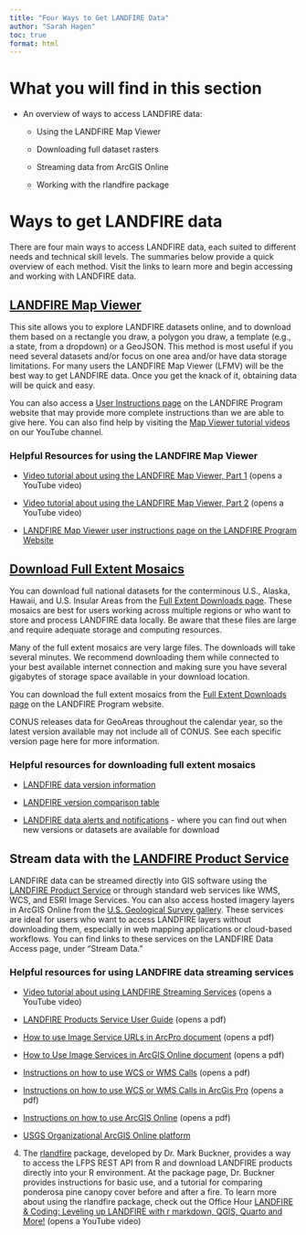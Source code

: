 ---
title: "Four Ways to Get LANDFIRE Data"
author: "Sarah Hagen"
toc: true
format: html
---

# What you will find in this section

-   An overview of ways to access LANDFIRE data:

    -   Using the LANDFIRE Map Viewer
    
    -   Downloading full dataset rasters
    
    -   Streaming data from ArcGIS Online
    
    -   Working with the rlandfire package

# Ways to get LANDFIRE data

There are four main ways to access LANDFIRE data, each suited to different needs and technical skill levels. The summaries below provide a quick overview of each method. Visit the links to learn more and begin accessing and working with LANDFIRE data.

## [LANDFIRE Map Viewer](https://www.landfire.gov/viewer/)
This site allows you to explore LANDFIRE datasets online, and to download them based on a rectangle you draw, a polygon you draw, a template (e.g., a state, from a dropdown) or a GeoJSON. This method is most useful if you need several datasets and/or focus on one area and/or have data storage limitations. For many users the LANDFIRE Map Viewer (LFMV) will be the best way to get LANDFIRE data. Once you get the knack of it, obtaining data will be quick and easy.

::: callout-tip
You can also access a [User Instructions page](https://landfire.gov/data/LFViewerUserInstructions) on the LANDFIRE Program website that may provide more complete instructions than we are able to give here. You can also find help by visiting the [Map Viewer tutorial videos](https://www.youtube.com/playlist?list=PLwRbAc4x5n944a9T1Ss84Ji8UYP_nqHXz) on our YouTube channel.
:::

### Helpful Resources for using the LANDFIRE Map Viewer

-   [Video tutorial about using the LANDFIRE Map Viewer, Part 1](https://youtu.be/-VbmEdRwihU) (opens a YouTube video)

-   [Video tutorial about using the LANDFIRE Map Viewer, Part 2](https://youtu.be/wN2x1LOKrgI?si=SNkxVqls3dF3QV9Z) (opens a YouTube video)

-   [LANDFIRE Map Viewer user instructions page on the LANDFIRE Program Website](https://landfire.gov/data/LFViewerUserInstructions)

## [Download Full Extent Mosaics](https://landfire.gov/data/FullExtentDownloads)
You can download full national datasets for the conterminous U.S., Alaska, Hawaii, and U.S. Insular Areas from the [Full Extent Downloads page](https://landfire.gov/data/FullExtentDownloads). These mosaics are best for users working across multiple regions or who want to store and process LANDFIRE data locally. Be aware that these files are large and require adequate storage and computing resources.

::: callout-note
Many of the full extent mosaics are very large files. The downloads will take several minutes. We recommend downloading them while connected to your best available internet connection and making sure you have several gigabytes of storage space available in your download location.
:::

You can download the full extent mosaics from the [Full Extent Downloads page](https://landfire.gov/data/FullExtentDownloads) on the LANDFIRE Program website.

::: callout-important
CONUS releases data for GeoAreas throughout the calendar year, so the latest version available may not include all of CONUS. See each specific version page here for more information.
:::

### Helpful resources for downloading full extent mosaics

-   [LANDFIRE data version information](https://landfire.gov/data#versions)

-   [LANDFIRE version comparison table](https://landfire.gov/data/comparison-table)

-   [LANDFIRE data alerts and notifications](https://www.landfire.gov/data/alerts) - where you can find out when new versions or datasets are available for download

## Stream data with the [LANDFIRE Product Service](https://lfps.usgs.gov/arcgis/rest/services/LandfireProductService/GPServer)
LANDFIRE data can be streamed directly into GIS software using the [LANDFIRE Product Service](https://lfps.usgs.gov/arcgis/rest/services/LandfireProductService/GPServer) or through standard web services like WMS, WCS, and ESRI Image Services. You can also access hosted imagery layers in ArcGIS Online from the [U.S. Geological Survey gallery](https://usgs.maps.arcgis.com/home/gallery.html?sortField=relevance&sortOrder=desc&focus=layers-weblayers-imagery). These services are ideal for users who want to access LANDFIRE layers without downloading them, especially in web mapping applications or cloud-based workflows. You can find links to these services on the LANDFIRE Data Access page, under “Stream Data.”

### Helpful resources for using LANDFIRE data streaming services

- [Video tutorial about using LANDFIRE Streaming Services](https://www.youtube.com/watch?v=SkZi5KW7Weg&t=2s) (opens a YouTube video)

- [LANDFIRE Products Service User Guide](https://lfps.usgs.gov/LFProductsServiceUserGuide.pdf) (opens a pdf)

- [How to use Image Service URLs in ArcPro document](https://landfire.gov/sites/default/files/documents/Instructions_ImageService_ArcPro.pdf) (opens a pdf)

- [How to Use Image Services in ArcGIS Online document](https://landfire.gov/sites/default/files/documents/Instructions_ImageService_AGOL.pdf) (opens a pdf)

- [Instructions on how to use WCS or WMS Calls](https://landfire.gov/sites/default/files/documents/How_to_Use_WCS_or_WMS_calls.pdf) (opens a pdf)

- [Instructions on how to use WCS or WMS Calls in ArcGis Pro](https://landfire.gov/sites/default/files/documents/How_to_Use_WCS_or_WMS_calls_pro.pdf) (opens a pdf)

- [Instructions on how to use ArcGIS Online](https://landfire.gov/sites/default/files/documents/HowtouseArcGISOnlinewithLANDFIREdata.pdf) (opens a pdf)

- [USGS Organizational ArcGIS Online platform](https://usgs.maps.arcgis.com/home/gallery.html?sortField=relevance&sortOrder=desc&focus=layers-weblayers-imagery)

4. The [rlandfire](https://github.com/bcknr/rlandfire) package, developed by Dr. Mark Buckner, provides a way to access the LFPS REST API from R and download LANDFIRE products directly into your R environment. At the package page, Dr. Buckner provides instructions for basic use, and a tutorial for comparing ponderosa pine canopy cover before and after a fire. To learn more about using the rlandfire package, check out the Office Hour [LANDFIRE & Coding: Leveling up LANDFIRE with r markdown, QGIS, Quarto and More!](https://youtu.be/Go5foMcOG-c) (opens a YouTube video)